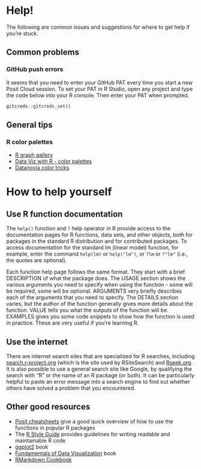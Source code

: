 # Help!

The following are common issues and suggestions for where to get help if you're stuck.

## Common problems

### GitHub push errors

It seems that you need to enter your GitHub PAT every time you start a new Posit Cloud session. To set your PAT in R Studio, open any project and type the code below into your R console. Then enter your PAT when prompted.

```r
gitcreds::gitcreds_set()
```

## General tips

### R color palettes

- [R graph gallery](https://r-graph-gallery.com/ggplot2-color.html)
- [Data Viz with R - color palettes](https://datavizs24.classes.andrewheiss.com/resource/colors.html)
- [Datanovia color tricks](https://www.datanovia.com/en/blog/ggplot-colors-best-tricks-you-will-love/)

# How to help yourself

## Use R function documentation

The `help()` function and `?` help operator in R provide access to the documentation pages for R functions, data sets, and other objects, both for packages in the standard R distribution and for contributed packages. To access documentation for the standard lm (linear model) function, for example, enter the command `help(lm)` or `help("lm")`, or `?lm` or `?"lm"` (i.e., the quotes are optional).

Each function help page follows the same format. They start with a brief DESCRIPTION of what the package does. The USAGE section shows the various arguments you need to specify when using the function - some will be required, some will be optional. ARGUMENTS very briefly describes each of the arguments that you need to specify. The DETAILS section varies, but the author of the function generally gives more details about the function. VALUE tells you what the outputs of the function will be. EXAMPLES gives you some code snippets to show how the function is used in practice. These are very useful if you're learning R.

## Use the internet

There are internet search sites that are specialized for R searches, including [search.r-project.org](search.r-project.org) (which is the site used by RSiteSearch) and [Rseek.org](https://rseek.org/). It is also possible to use a general search site like Google, by qualifying the search with "R" or the name of an R package (or both). It can be particularly helpful to paste an error message into a search engine to find out whether others have solved a problem that you encountered.

## Other good resources

-   [Posit cheatsheets](https://posit.co/resources/cheatsheets/) give a good quick overview of how to use the functions in popular R packages
-   The [R Style Guide](http://adv-r.had.co.nz/Style.html) provides guidelines for writing readable and maintainable R code\
-   [ggplot2](https://ggplot2-book.org/) book
-   [Fundamentals of Data Visualization](https://clauswilke.com/dataviz/) book
-   [RMarkdown Cookbook](https://bookdown.org/yihui/rmarkdown-cookbook/)

